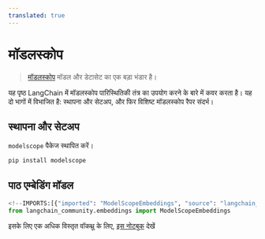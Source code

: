 ```yaml
---
translated: true
---
```


# मॉडलस्कोप

>[मॉडलस्कोप](https://www.modelscope.cn/home) मॉडल और डेटासेट का एक बड़ा भंडार है।

यह पृष्ठ LangChain में मॉडलस्कोप पारिस्थितिकी तंत्र का उपयोग करने के बारे में कवर करता है।
यह दो भागों में विभाजित है: स्थापना और सेटअप, और फिर विशिष्ट मॉडलस्कोप रैपर संदर्भ।

## स्थापना और सेटअप

`modelscope` पैकेज स्थापित करें।

```bash
pip install modelscope
```

## पाठ एम्बेडिंग मॉडल

```python
<!--IMPORTS:[{"imported": "ModelScopeEmbeddings", "source": "langchain_community.embeddings", "docs": "https://api.python.langchain.com/en/latest/embeddings/langchain_community.embeddings.modelscope_hub.ModelScopeEmbeddings.html", "title": "ModelScope"}]-->
from langchain_community.embeddings import ModelScopeEmbeddings
```

इसके लिए एक अधिक विस्तृत वॉकथ्रू के लिए, [इस नोटबुक](/docs/integrations/text_embedding/modelscope_hub) देखें
